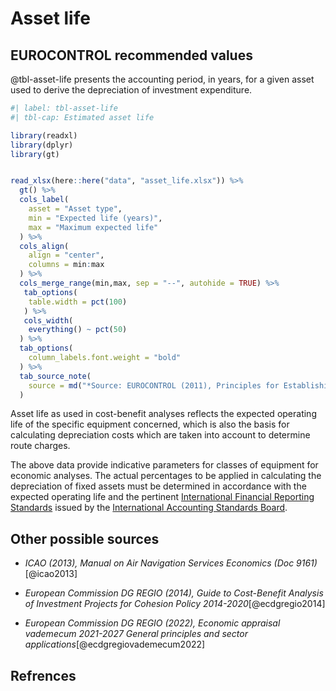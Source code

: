 # Asset life {#sec-asset-life}

## EUROCONTROL recommended values

@tbl-asset-life presents the accounting period, in years, for a given asset used 
to derive the depreciation of investment expenditure.

```r
#| label: tbl-asset-life
#| tbl-cap: Estimated asset life

library(readxl)
library(dplyr)
library(gt)


read_xlsx(here::here("data", "asset_life.xlsx")) %>% 
  gt() %>% 
  cols_label(
    asset = "Asset type",
    min = "Expected life (years)",
    max = "Maximum expected life"
  ) %>% 
  cols_align(
    align = "center",
    columns = min:max
  ) %>% 
  cols_merge_range(min,max, sep = "--", autohide = TRUE) %>% 
   tab_options(
    table.width = pct(100)
   ) %>% 
   cols_width(
    everything() ~ pct(50)
  ) %>% 
  tab_options(
    column_labels.font.weight = "bold"
  ) %>% 
  tab_source_note(
    source = md("*Source: EUROCONTROL (2011), Principles for Establishing the Cost-Base for Route Charges and the Calculation of the Unit Rates*")
  )
```

Asset life as used in cost-benefit analyses reflects the expected operating 
life of the specific equipment concerned, which is also the basis for calculating
depreciation costs which are taken into account to determine route charges.

The above data provide indicative parameters for classes of equipment for economic
analyses. The actual percentages to be applied in calculating the depreciation 
of fixed assets must be determined in accordance with the expected operating 
life and the pertinent [International Financial Reporting Standards](https://www.ifrs.org/) 
issued by the [International Accounting Standards Board](https://www.ifrs.org/groups/international-accounting-standards-board/).

## Other possible sources

* *ICAO (2013), Manual on Air Navigation Services Economics (Doc 9161)*[@icao2013]

* *European Commission DG REGIO (2014), Guide to Cost-Benefit Analysis of Investment Projects for Cohesion Policy 2014-2020*[@ecdgregio2014]

* *European Commission DG REGIO (2022), Economic appraisal vademecum 2021-2027 General principles and sector applications*[@ecdgregiovademecum2022]

## Refrences
